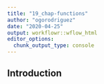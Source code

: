 ```yaml
---
title: "19_chap-functions"
author: "ogorodriguez"
date: "2020-04-25"
output: workflowr::wflow_html
editor_options:
  chunk_output_type: console
---
```


## Introduction

```r

```

